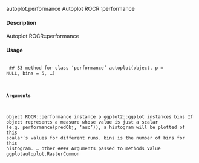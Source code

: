 autoplot.performance
Autoplot ROCR::performance

#### Description 
 
Autoplot ROCR::performance

#### Usage 
 <pre><code>
## S3 method for class 'performance'
autoplot(object, p = NULL, bins = 5, ...)

#### Arguments 
 
object ROCR::performance instance
p ggplot2::ggplot instances
bins If object represents a measure whose value is just a scalar (e.g. performance(predObj, 'auc')),
a histogram will be plotted of this scalar’s values for different runs. bins is the
number of bins for this histogram.
... other 
#### Arguments 
  passed to methods
Value
ggplotautoplot.RasterCommon

